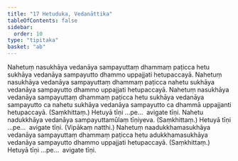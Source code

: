 ```yaml
---
title: "17 Hetuduka, Vedanāttika"
tableOfContents: false
sidebar:
  order: 10
type: "tipitaka"
basket: "ab"
---
```



<DynamicBreadcrumb />

<Division number="62">

<Paragraph number="143">
Nahetuṃ nasukhāya vedanāya sampayuttaṃ dhammaṃ paṭicca hetu sukhāya vedanāya sampayutto dhammo uppajjati hetupaccayā. Nahetuṃ nasukhāya vedanāya sampayuttaṃ dhammaṃ paṭicca nahetu sukhāya vedanāya sampayutto dhammo uppajjati hetupaccayā. Nahetuṃ nasukhāya vedanāya sampayuttaṃ dhammaṃ paṭicca hetu sukhāya vedanāya sampayutto ca nahetu sukhāya vedanāya sampayutto ca dhammā uppajjanti hetupaccayā. (Saṃkhittaṃ.) Hetuyā tīṇi …pe…  avigate tīṇi.
</Paragraph>

<Paragraph number="144">
Nahetu nadukkhāya vedanāya sampayuttamūlaṃ tīṇiyeva. (Saṃkhittaṃ.) Hetuyā tīṇi …pe…  avigate tīṇi. (Vipākaṃ natthi.)
</Paragraph>

<Paragraph number="145">
Nahetuṃ naadukkhamasukhāya vedanāya sampayuttaṃ dhammaṃ paṭicca hetu adukkhamasukhāya vedanāya sampayutto dhammo uppajjati hetupaccayā. (Saṃkhittaṃ.) Hetuyā tīṇi …pe…  avigate tīṇi.
</Paragraph>
</Division>